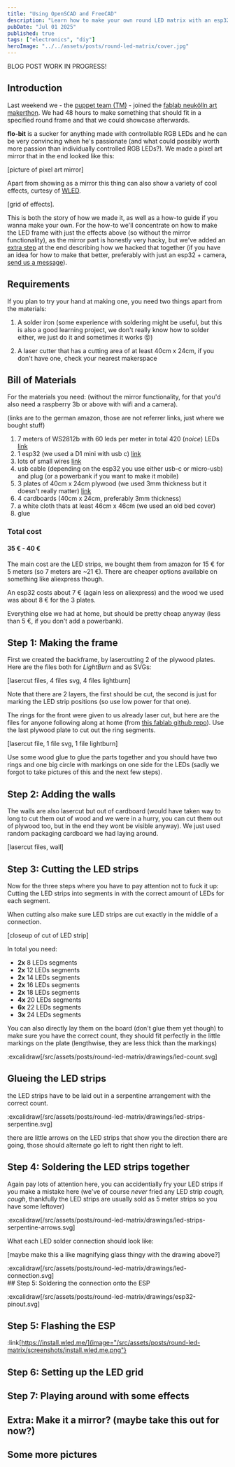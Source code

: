 ```yaml
---
title: "Using OpenSCAD and FreeCAD"
description: "Learn how to make your own round LED matrix with an esp32 and WLED"
pubDate: "Jul 01 2025"
published: true
tags: ["electronics", "diy"]
heroImage: "../../assets/posts/round-led-matrix/cover.jpg"
---
```


BLOG POST WORK IN PROGRESS!

## Introduction

Last weekend we - the [puppet team (TM)](/puppet-blog/about) - joined the [fablab neukölln art makerthon](#). 
We had 48 hours to make something that should fit in a specified round frame and that we could showcase afterwards.

**flo-bit** is a sucker for anything made with controllable RGB LEDs and he can be very convincing when he's passionate 
(and what could possibly worth more passion than individually controlled RGB LEDs?).
We made a pixel art mirror that in the end looked like this:

[picture of pixel art mirror]

Apart from showing as a mirror this thing can also show a variety of cool effects, curtesy of [WLED](#).

[grid of effects].

This is both the story of how we made it, as well as a how-to guide if you wanna make your own. 
For the how-to we'll concentrate on how to make the LED frame with just the effects above (so without the mirror functionality), 
as the mirror part is honestly very hacky, but we've added an [extra step](#) at the end describing how we hacked that together
(if you have an idea for how to make that better, preferably with just an esp32 + camera, [send us a message](#)).

## Requirements

If you plan to try your hand at making one, you need two things apart from the materials:

1. A solder iron (some experience with soldering might be useful, but this is also a good learning project, 
we don't really know how to solder either, we just do it and sometimes it works 😝)

2. A laser cutter that has a cutting area of at least 40cm x 24cm, if you don't have one, check your nearest makerspace

## Bill of Materials

For the materials you need: 
(without the mirror functionality, for that you'd also need a raspberry 3b or above with wifi and a camera). 

(links are to the german amazon, those are not referrer links, just where we bought stuff)

1. 7 meters of WS2812b with 60 leds per meter in total 420 (*noice*) LEDs [link](#)
2. 1 esp32 (we used a D1 mini with usb c) [link](#)
3. lots of small wires [link](#)
4. usb cable (depending on the esp32 you use either usb-c or micro-usb) and plug (or a powerbank if you want to make it mobile)
5. 3 plates of 40cm x 24cm plywood (we used 3mm thickness but it doesn't really matter) [link](#)
6. 4 cardboards (40cm x 24cm, preferably 3mm thickness)
7. a white cloth thats at least 46cm x 46cm (we used an old bed cover)
8. glue

### Total cost

#### **35 € - 40 €**

The main cost are the LED strips, we bought them from amazon for 15 € for 5 meters (so 7 meters are ~21 €). 
There are cheaper options available on something like aliexpress though.

An esp32 costs about 7 € (again less on aliexpress) and the wood we used was about 8 € for the 3 plates.

Everything else we had at home, but should be pretty cheap anyway (less than 5 €, if you don't add a powerbank).

## Step 1: Making the frame

First we created the backframe, by lasercutting 2 of the plywood plates. Here are the files both for *LightBurn* and as SVGs:

[lasercut files, 4 files svg, 4 files lightburn]

Note that there are 2 layers, the first should be cut, the second is just for marking the LED strip positions (so use low power for that one).

The rings for the front were given to us already laser cut, but here are the files for anyone following along at home (from [this fablab github repo](#)).
Use the last plywood plate to cut out the ring segments.

[lasercut file, 1 file svg, 1 file lightburn]

Use some wood glue to glue the parts together and you should have two rings and one big circle with markings on one side for the LEDs 
(sadly we forgot to take pictures of this and the next few steps).

## Step 2: Adding the walls

The walls are also lasercut but out of cardboard (would have taken way to long to cut them out of wood and 
we were in a hurry, you can cut them out of plywood too, but in the end they wont be visible anyway). We just used random packaging 
cardboard we had laying around.

[lasercut files, wall]

## Step 3: Cutting the LED strips

Now for the three steps where you have to pay attention not to fuck it up: 
Cutting the LED strips into segments in with the correct amount of LEDs for each segment.

When cutting also make sure LED strips are cut exactly in the middle of a connection.

[closeup of cut of LED strip]

In total you need:

- **2x** 8 LEDs segments
- **2x** 12 LEDs segments
- **2x** 14 LEDs segments
- **2x** 16 LEDs segments
- **2x** 18 LEDs segments
- **4x** 20 LEDs segments
- **6x** 22 LEDs segments
- **3x** 24 LEDs segments

You can also directly lay them on the board (don't glue them yet though) to make sure you have the correct count,
they should fit perfectly in the little markings on the plate (lengthwise, they are less thick than the markings)

:excalidraw[/src/assets/posts/round-led-matrix/drawings/led-count.svg]


## Glueing the LED strips

the LED strips have to be laid out in a serpentine arrangement with the correct count.

:excalidraw[/src/assets/posts/round-led-matrix/drawings/led-strips-serpentine.svg]

there are little arrows on the LED strips that show you the direction there are going, those should alternate go left to right then right to left.


## Step 4: Soldering the LED strips together

Again pay lots of attention here, you can accidentially fry your LED strips if you make a mistake here 
(we've of course *never* fried any LED strip *cough, cough*, thankfully the LED strips are usually sold as 5 meter strips so you have some leftover)

:excalidraw[/src/assets/posts/round-led-matrix/drawings/led-strips-serpentine-arrows.svg]

What each LED solder connection should look like:

[maybe make this a like magnifying glass thingy with the drawing above?]

<div class="w-1/2">
:excalidraw[/src/assets/posts/round-led-matrix/drawings/led-connection.svg]
</div>
## Step 5: Soldering the connection onto the ESP


:excalidraw[/src/assets/posts/round-led-matrix/drawings/esp32-pinout.svg]


## Step 5: Flashing the ESP

:link[https://install.wled.me/]{image="/src/assets/posts/round-led-matrix/screenshots/install.wled.me.png"}


## Step 6: Setting up the LED grid

## Step 7: Playing around with some effects

## Extra: Make it a mirror? (maybe take this out for now?)

## Some more pictures



<CircularWebcam />